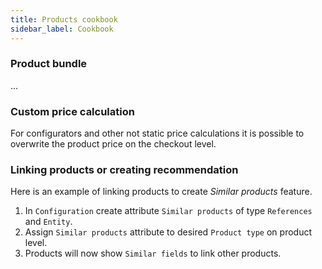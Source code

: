```yaml
---
title: Products cookbook
sidebar_label: Cookbook
---
```


### Product bundle

...

### Custom price calculation

For configurators and other not static price calculations it is possible to overwrite the product price on the checkout level.

### Linking products or creating recommendation

Here is an example of linking products to create _Similar products_ feature.

1. In `Configuration` create attribute `Similar products` of type `References` and `Entity`.
2. Assign `Similar products` attribute to desired `Product type` on product level.
3. Products will now show `Similar fields` to link other products.
